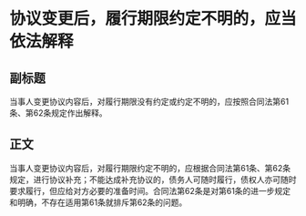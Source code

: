 # 协议变更后，履行期限约定不明的，应当依法解释
## 副标题
当事人变更协议内容后，对履行期限没有约定或约定不明的，应按照合同法第61条、第62条规定作出解释。
## 正文
当事人变更协议内容后，对履行期限约定不明的，应根据合同法第61条、第62条规定，进行协议补充；不能达成补充协议的，债务人可随时履行，债权人亦可随时要求履行，但应给对方必要的准备时间。合同法第62条是对第61条的进一步规定和明确，不存在适用第61条就排斥第62条的问题。